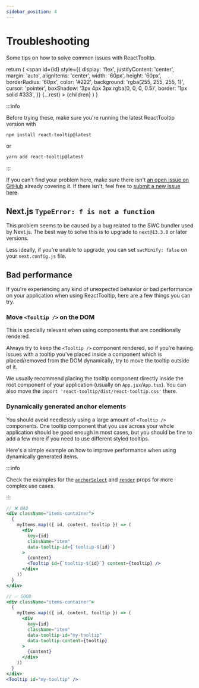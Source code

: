 ```yaml
---
sidebar_position: 4
---
```


# Troubleshooting

Some tips on how to solve common issues with ReactTooltip.


  return (
    <span
      id={id}
      style={{
        display: 'flex',
        justifyContent: 'center',
        margin: 'auto',
        alignItems: 'center',
        width: '60px',
        height: '60px',
        borderRadius: '60px',
        color: '#222',
        background: 'rgba(255, 255, 255, 1)',
        cursor: 'pointer',
        boxShadow: '3px 4px 3px rgba(0, 0, 0, 0.5)',
        border: '1px solid #333',
      }}
      {...rest}
    >
      {children}
    </span>
  )
}

:::info

Before trying these, make sure you're running the latest ReactTooltip version with

```sh
npm install react-tooltip@latest
```

or

```sh
yarn add react-tooltip@latest
```

:::

If you can't find your problem here, make sure there isn't [an open issue on GitHub](https://github.com/ReactTooltip/react-tooltip/issues) already covering it.
If there isn't, feel free to [submit a new issue here](https://github.com/ReactTooltip/react-tooltip/issues/new/choose).

## Next.js `TypeError: f is not a function`

This problem seems to be caused by a bug related to the SWC bundler used by Next.js. 
The best way to solve this is to upgrade to `next@13.3.0` or later versions.

Less ideally, if you're unable to upgrade, you can set `swcMinify: false` on your `next.config.js` file.

## Bad performance

If you're experiencing any kind of unexpected behavior or bad performance on your application when using ReactTooltip, here are a few things you can try.

### Move `<Tooltip />` on the DOM

This is specially relevant when using components that are conditionally rendered.

Always try to keep the `<Tooltip />` component rendered, so if you're having issues with a tooltip you've placed inside a component which is placed/removed from the DOM dynamically, try to move the tooltip outside of it.

We usually recommend placing the tooltip component directly inside the root component of your application (usually on `App.jsx`/`App.tsx`). You can also move the `import 'react-tooltip/dist/react-tooltip.css'` there.

### Dynamically generated anchor elements

You should avoid needlessly using a large amount of `<Tooltip />` components. One tooltip component that you use across your whole application should be good enough in most cases, but you should be fine to add a few more if you need to use different styled tooltips.

Here's a simple example on how to improve performance when using dynamically generated items.

:::info

Check the examples for the [`anchorSelect`](./examples/anchor-select) and [`render`](./examples/render) props for more complex use cases.

:::

```jsx
// ❌ BAD
<div className="items-container">
  {
    myItems.map(({ id, content, tooltip }) => (
      <div
        key={id}
        className="item"
        data-tooltip-id={`tooltip-${id}`}
      >
        {content}
        <Tooltip id={`tooltip-${id}`} content={tooltip} />
      </div>
    ))
  }
</div>
```

```jsx
// ✅ GOOD
<div className="items-container">
  {
    myItems.map(({ id, content, tooltip }) => (
      <div
        key={id}
        className="item"
        data-tooltip-id="my-tooltip"
        data-tooltip-content={tooltip}
      >
        {content}
      </div>
    ))
  }
</div>
<Tooltip id="my-tooltip" />
```